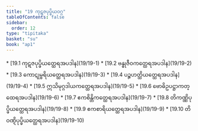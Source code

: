 ```yaml
---
title: "19 ကုဋဇပုပ္ဖိယဝဂ္ဂ"
tableOfContents: false
sidebar:
  order: 12
type: "tipitaka"
basket: "su"
book: "ap1"
---
```



<DynamicBreadcrumb />



<TableOfContents book="ap1" section="19">
* [19.1 ကုဋဇပုပ္ဖိယတ္ထေရအပဒါန](19/19-1)
* [19.2 ဗန္ဓုဇီဝကတ္ထေရအပဒါန](19/19-2)
* [19.3 ကောဋုမ္ဗရိယတ္ထေရအပဒါန](19/19-3)
* [19.4 ပဉ္စဟတ္ထိယတ္ထေရအပဒါန](19/19-4)
* [19.5 ဣသိမုဂ္ဂဒါယကတ္ထေရအပဒါန](19/19-5)
* [19.6 ဗောဓိဥပဋ္ဌာကတ္ထေရအပဒါန](19/19-6)
* [19.7 ဧကစိန္တိကတ္ထေရအပဒါန](19/19-7)
* [19.8 တိကဏ္ဏိပုပ္ဖိယတ္ထေရအပဒါန](19/19-8)
* [19.9 ဧကစာရိယတ္ထေရအပဒါန](19/19-9)
* [19.10 တိဝဏ္ဋိပုပ္ဖိယတ္ထေရအပဒါန](19/19-10)
</TableOfContents>